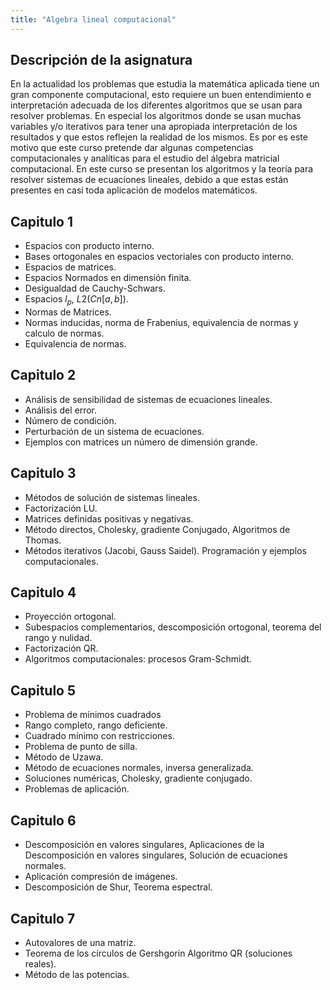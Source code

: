 ```yaml
---
title: "Algebra lineal computacional"
---
```

## Descripción de la asignatura
En la actualidad los problemas que estudia la matemática aplicada tiene un gran componente computacional, esto requiere un buen entendimiento e interpretación adecuada de los diferentes algoritmos que se usan para resolver problemas. En especial los algoritmos donde se usan muchas variables y/o iterativos para tener una apropiada interpretación de los resultados y que estos reflejen la realidad de los mismos. Es por es este motivo que este curso pretende dar algunas competencias computacionales y analíticas para el estudio del álgebra matricial computacional. En este curso se presentan los algoritmos y la teoría para resolver sistemas de ecuaciones lineales, debido a que estas están presentes en casi toda aplicación de modelos matemáticos.

## Capitulo 1
-   Espacios con producto interno. 
-   Bases ortogonales en espacios vectoriales con producto interno.
-   Espacios de matrices. 
-   Espacios Normados en dimensión finita.
-   Desigualdad de Cauchy-Schwars.
-   Espacios $l_p$,  $L2(Cn[a, b])$. 
-   Normas de Matrices. 
-   Normas inducidas, norma de Frabenius, equivalencia de normas y calculo de normas. 
-   Equivalencia de normas.

## Capitulo 2
- Análisis de sensibilidad de sistemas de ecuaciones lineales. 
- Análisis del error. 
- Número de condición. 
- Perturbación de un sistema de ecuaciones. 
- Ejemplos con matrices un número de dimensión grande.

## Capitulo 3
- Métodos de solución de sistemas lineales. 
- Factorización LU. 
- Matrices definidas positivas y negativas. 
- Método directos, Cholesky, gradiente Conjugado, Algoritmos de Thomas. 
- Métodos iterativos (Jacobi, Gauss Saidel). Programación y ejemplos computacionales.

## Capitulo 4
- Proyección ortogonal. 
- Subespacios complementarios, descomposición ortogonal, teorema del rango y nulidad. 
- Factorización QR. 
- Algoritmos computacionales: procesos Gram-Schmidt.

## Capitulo 5
- Problema de mínimos cuadrados 
- Rango completo, rango deficiente. 
- Cuadrado mínimo con restricciones. 
- Problema de punto de silla. 
- Método de Uzawa. 
- Método de ecuaciones normales, inversa generalizada. 
- Soluciones numéricas, Cholesky, gradiente conjugado. 
- Problemas de aplicación.

## Capitulo 6
- Descomposición en valores singulares, Aplicaciones de la Descomposición en valores singulares, Solución de ecuaciones normales. 
- Aplicación compresión de imágenes. 
- Descomposición de Shur, Teorema espectral.

## Capitulo 7
- Autovalores de una matriz. 
- Teorema de los círculos de Gershgorin Algoritmo QR (soluciones reales). 
- Método de las potencias.
